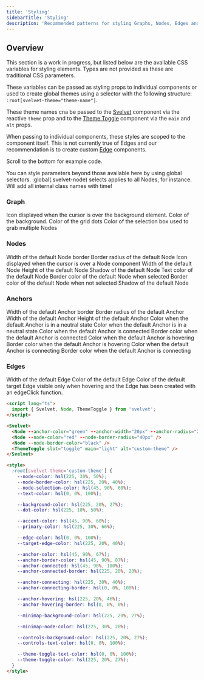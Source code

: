 ```yaml
---
title: 'Styling'
sidebarTitle: 'Styling'
description: 'Recommended patterns for styling Graphs, Nodes, Edges and Anchors'
---
```


## Overview

This section is a work in progress, but listed below are the available CSS variables for styling elements. Types are not provided as these are traditional CSS parameters.

These variables can be passed as styling props to individual components or used to create global themes using a selector with the following structure: `:root[svelvet-theme="theme-name"]`.

These theme names cna be passed to the [Svelvet](components/svelvet) component via the reactive `theme` prop and to the [Theme Toggle](components/theme-toggle) component via the `main` and `alt` props.

When passing to individual components, these styles are scoped to the component itself. This is not currently true of Edges and our recommendation is to create custom [Edge](components/edge) components.

Scroll to the bottom for example code.

<Tip>
  You can style parameters beyond those available here by using global
  selectors. :global(.svelvet-node) selects applies to all Nodes, for instance.
  Will add all internal class names with time!
</Tip>

### Graph

<ResponseField name="--background-cursor" default="move">
  Icon displayed when the cursor is over the background element.
</ResponseField>

<ResponseField name="--background-color" default="white">
  Color of the background.
</ResponseField>

<ResponseField name="--background-color" default="gray">
  Color of the grid dots
</ResponseField>

<ResponseField name="--selection-box-color" default="lightblue">
  Color of the selection box used to grab multiple Nodes
</ResponseField>

### Nodes

<ResponseField name="--node-border-width" default="1px">
  Width of the default Node border
</ResponseField>
<ResponseField name="--node-border-radius" default="10px">
  Border radius of the default Node
</ResponseField>

<ResponseField name="--node-cursor" default="grab">
  Icon displayed when the cursor is over a Node component
</ResponseField>

<ResponseField name="--node-width" default="200px">
  Width of the default Node
</ResponseField>

<ResponseField name="--node-height" default="100px">
  Height of the default Node
</ResponseField>

<ResponseField name="--node-color" default="white">
  Shadow of the default Node
</ResponseField>

<ResponseField name="--node-text-color" default="white">
  Text color of the default Node
</ResponseField>

<ResponseField name="--node-selection-color" default="white">
  Border color of the default Node when selected
</ResponseField>

<ResponseField name="--node-border-color" default="white">
  Border color of the default Node when not selected
</ResponseField>

<ResponseField name="--node-shadow" default="multi-layer shadow">
  Shadow of the default Node
</ResponseField>

### Anchors

<ResponseField name="--anchor-border-width" default="1px">
  Width of the default Anchor border
</ResponseField>

<ResponseField name="--anchor-radius" default="50%">
  Border radius of the default Anchor
</ResponseField>

<ResponseField name="--anchor-width" default="12px">
  Width of the default Anchor
</ResponseField>

<ResponseField name="--anchor-height" default="12px">
  Height of the default Anchor
</ResponseField>

<ResponseField name="--anchor-color" default="gray">
  Color when the default Anchor is in a neutral state
</ResponseField>

<ResponseField name="--anchor-border-color" default="gray">
  Color when the default Anchor is in a neutral state
</ResponseField>

<ResponseField name="--anchor-connected" default="gray">
  Color when the default Anchor is connected
</ResponseField>

<ResponseField name="--anchor-connected-border" default="gray">
  Border color when the default Anchor is connected
</ResponseField>

<ResponseField name="--anchor-hovering" default="gray">
  Color when the default Anchor is hovering
</ResponseField>

<ResponseField name="--anchor-hovering-border" default="gray">
  Border color when the default Anchor is hovering
</ResponseField>

<ResponseField name="--anchor-connecting" default="gray">
  Color when the default Anchor is connecting
</ResponseField>

<ResponseField name="--anchor-connecting-border" default="gray">
  Border color when the default Anchor is connecting
</ResponseField>

### Edges

<ResponseField name="--edge-width" default="2px">
  Width of the default Edge
</ResponseField>

<ResponseField name="--edge-color" default="black">
  Color of the default Edge
</ResponseField>

<ResponseField name="--target-edge-color" default="gray">
  Color of the default target Edge visible only when hovering and the Edge has
  been created with an edgeClick function.
</ResponseField>

```html
<script lang="ts">
  import { Svelvet, Node, ThemeToggle } from 'svelvet';
</script>

<Svelvet>
  <Node --anchor-color="green" --anchor-width="20px" --anchor-radius="2px" />
  <Node --node-color="red" --node-border-radius="40px" />
  <Node --node-border-color="black" />
  <ThemeToggle slot="toggle" main="light" alt="custom-theme" />
</Svelvet>

<style>
  :root[svelvet-theme='custom-theme'] {
    --node-color: hsl(225, 30%, 50%);
    --node-border-color: hsl(225, 20%, 40%);
    --node-selection-color: hsl(45, 90%, 60%);
    --text-color: hsl(0, 0%, 100%);

    --background-color: hsl(225, 20%, 27%);
    --dot-color: hsl(225, 10%, 50%);

    --accent-color: hsl(45, 90%, 60%);
    --primary-color: hsl(225, 30%, 66%);

    --edge-color: hsl(0, 0%, 100%);
    --target-edge-color: hsl(225, 20%, 40%);

    --anchor-color: hsl(45, 90%, 67%);
    --anchor-border-color: hsl(45, 90%, 87%);
    --anchor-connected: hsl(45, 90%, 100%);
    --anchor-connected-border: hsl(225, 20%, 20%);

    --anchor-connecting: hsl(225, 30%, 40%);
    --anchor-connecting-border: hsl(0, 0%, 100%);

    --anchor-hovering: hsl(225, 20%, 46%);
    --anchor-hovering-border: hsl(0, 0%, 0%);

    --minimap-background-color: hsl(225, 20%, 27%);

    --minimap-node-color: hsl(225, 30%, 20%);

    --controls-background-color: hsl(225, 20%, 27%);
    --controls-text-color: hsl(0, 0%, 100%);

    --theme-toggle-text-color: hsl(0, 0%, 100%);
    --theme-toggle-color: hsl(225, 20%, 27%);
  }
</style>
```

